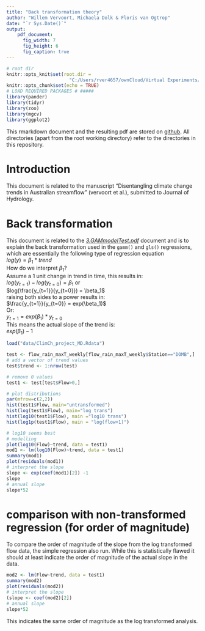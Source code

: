 ```yaml
---
title: "Back transformation theory"
author: "Willem Vervoort, Michaela Dolk & Floris van Ogtrop"
date: "`r Sys.Date()`"
output: 
    pdf_document:
      fig_width: 7
      fig_height: 6
      fig_caption: true
---
```

```r
# root dir
knitr::opts_knit$set(root.dir = 
                       "C:/Users/rver4657/ownCloud/Virtual Experiments/VirtExp")
knitr::opts_chunk$set(echo = TRUE)
# LOAD REQUIRED PACKAGES # #####
library(pander)
library(tidyr)
library(zoo)
library(mgcv)
library(ggplot2)
```
This rmarkdown document and the resulting pdf are stored on  [github](https://github.com/WillemVervoort/VirtExp). All directories (apart from the root working directory) refer to the directories in this repository. 

# Introduction
This document is related to the manuscript "Disentangling climate change trends in Australian streamflow" (vervoort et al.), submitted to Journal of Hydrology.  

# Back transformation
This document is related to the *[3.GAMmodelTest.pdf](./3.GAMmodelTests.pdf)* document and is to explain the back transformation used in the `gamm()` and `gls()` regressions, which are essentially the following type of regression equation  
$log(y) = \beta_1*trend$  
How do we interpret $\beta_1$?  
Assume a 1 unit change in trend in time, this results in:  
$log(y_{t=1}) - log(y_{t=0}) = \beta_1$ or  
$log(\frac{y_{t=1}}{y_{t=0}}) = \beta_1$  
raising both sides to a power results in:  
$\frac{y_{t=1}}{y_{t=0}} = exp(\beta_1)$  
Or:  
$y_{t=1}=exp(\beta_1)*y_{t=0}$  
This means the actual slope of the trend is:  
$exp(\beta_1) - 1$    
  
```r
load("data/ClimCh_project_MD.Rdata")

test <- flow_rain_maxT_weekly[flow_rain_maxT_weekly$Station=="DOMB",]
# add a vector of trend values
test$trend <- 1:nrow(test)

# remove 0 values
test1 <- test[test$Flow>0,]

# plot distributions
par(mfrow=c(2,2))
hist(test1$Flow, main="untransformed")
hist(log(test1$Flow), main="log trans")
hist(log10(test1$Flow), main ="log10 trans")
hist(log1p(test1$Flow), main = "log(flow+1)")

# log10 seems best
# modelling
plot(log10(Flow)~trend, data = test1)
mod1 <- lm(log10(Flow)~trend, data = test1)
summary(mod1)
plot(residuals(mod1))
# interpret the slope
slope <- exp(coef(mod1)[2]) -1
slope
# annual slope
slope*52
```


# comparison with non-transformed regression (for order of magnitude)
To compare the order of magnitude of the slope from the log transformed flow data, the simple regression also run. While this is statistically flawed it should at least indicate the order of magnitude of the actual slope in the data.  

```r
mod2 <- lm(Flow~trend, data = test1)
summary(mod2)
plot(residuals(mod2))
# interpret the slope
(slope <- coef(mod2)[2])
# annual slope
slope*52

```

This indicates the same order of magnitude as the log transformed analysis.
